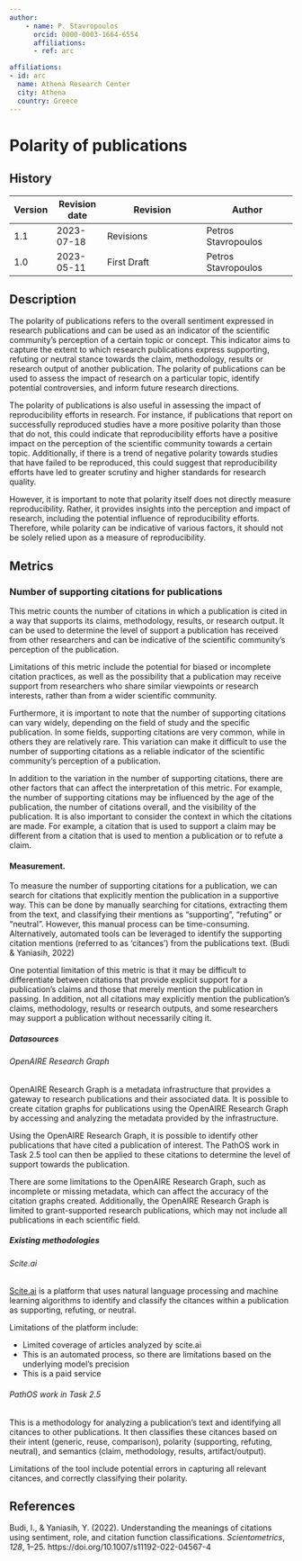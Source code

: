 ```yaml
---
author:
    - name: P. Stavropoulos
      orcid: 0000-0003-1664-6554
      affiliations:
      - ref: arc

affiliations:
- id: arc
  name: Athena Research Center
  city: Athena
  country: Greece
---
```


# Polarity of publications {#polarity-of-publications .unnumbered}

::: {}

## History

| Version | Revision date | Revision                     | Author                    |
|---------|---------------|------------------------------|---------------------------|
| 1.1     | 2023-07-18    | Revisions                    | Petros Stavropoulos       |
| 1.0     | 2023-05-11    | First Draft                  | Petros Stavropoulos       |

:::

## Description

The polarity of publications refers to the overall sentiment expressed in research publications and can be used as an indicator of the scientific community's perception of a certain topic or concept. This indicator aims to capture the extent to which research publications express supporting, refuting or neutral stance towards the claim, methodology, results or research output of another publication. The polarity of publications can be used to assess the impact of research on a particular topic, identify potential controversies, and inform future research directions.

The polarity of publications is also useful in assessing the impact of reproducibility efforts in research. For instance, if publications that report on successfully reproduced studies have a more positive polarity than those that do not, this could indicate that reproducibility efforts have a positive impact on the perception of the scientific community towards a certain topic. Additionally, if there is a trend of negative polarity towards studies that have failed to be reproduced, this could suggest that reproducibility efforts have led to greater scrutiny and higher standards for research quality.

However, it is important to note that polarity itself does not directly measure reproducibility. Rather, it provides insights into the perception and impact of research, including the potential influence of reproducibility efforts. Therefore, while polarity can be indicative of various factors, it should not be solely relied upon as a measure of reproducibility.

## Metrics

### Number of supporting citations for publications

This metric counts the number of citations in which a publication is cited in a way that supports its claims, methodology, results, or research output. It can be used to determine the level of support a publication has received from other researchers and can be indicative of the scientific community's perception of the publication.

Limitations of this metric include the potential for biased or incomplete citation practices, as well as the possibility that a publication may receive support from researchers who share similar viewpoints or research interests, rather than from a wider scientific community.

Furthermore, it is important to note that the number of supporting citations can vary widely, depending on the field of study and the specific publication. In some fields, supporting citations are very common, while in others they are relatively rare. This variation can make it difficult to use the number of supporting citations as a reliable indicator of the scientific community's perception of a publication.

In addition to the variation in the number of supporting citations, there are other factors that can affect the interpretation of this metric. For example, the number of supporting citations may be influenced by the age of the publication, the number of citations overall, and the visibility of the publication. It is also important to consider the context in which the citations are made. For example, a citation that is used to support a claim may be different from a citation that is used to mention a publication or to refute a claim.

#### Measurement.

To measure the number of supporting citations for a publication, we can search for citations that explicitly mention the publication in a supportive way. This can be done by manually searching for citations, extracting them from the text, and classifying their mentions as “supporting”, “refuting” or “neutral”. However, this manual process can be time-consuming. Alternatively, automated tools can be leveraged to identify the supporting citation mentions (referred to as 'citances') from the publications text. (Budi & Yaniasih, 2022)

One potential limitation of this metric is that it may be difficult to differentiate between citations that provide explicit support for a publication's claims and those that merely mention the publication in passing. In addition, not all citations may explicitly mention the publication's claims, methodology, results or research outputs, and some researchers may support a publication without necessarily citing it.

##### Datasources

###### OpenAIRE Research Graph

OpenAIRE Research Graph is a metadata infrastructure that provides a gateway to research publications and their associated data. It is possible to create citation graphs for publications using the OpenAIRE Research Graph by accessing and analyzing the metadata provided by the infrastructure.

Using the OpenAIRE Research Graph, it is possible to identify other publications that have cited a publication of interest. The PathOS work in Task 2.5 tool can then be applied to these citations to determine the level of support towards the publication.

There are some limitations to the OpenAIRE Research Graph, such as incomplete or missing metadata, which can affect the accuracy of the citation graphs created. Additionally, the OpenAIRE Research Graph is limited to grant-supported research publications, which may not include all publications in each scientific field.

##### Existing methodologies

###### Scite.ai

[Scite.ai](https://scite.ai/) is a platform that uses natural language processing and machine learning algorithms to identify and classify the citances within a publication as supporting, refuting, or neutral.

Limitations of the platform include:

-   Limited coverage of articles analyzed by scite.ai
-   This is an automated process, so there are limitations based on the underlying model’s precision
-   This is a paid service

###### PathOS work in Task 2.5

This is a methodology for analyzing a publication's text and identifying all citances to other publications. It then classifies these citances based on their intent (generic, reuse, comparison), polarity (supporting, refuting, neutral), and semantics (claim, methodology, results, artifact/output).

Limitations of the tool include potential errors in capturing all relevant citances, and correctly classifying their polarity.

## References

Budi, I., & Yaniasih, Y. (2022). Understanding the meanings of citations using sentiment, role, and citation function classifications. *Scientometrics*, *128*, 1–25. https://doi.org/10.1007/s11192-022-04567-4
